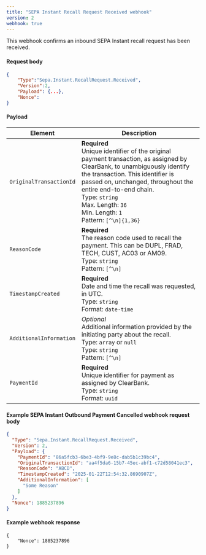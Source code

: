 ```yaml
---
title: "SEPA Instant Recall Request Received webhook"
version: 2
webhook: true
---
```


This webhook confirms an inbound SEPA Instant recall request has been received.

#### Request body

```json
{
    "Type":"Sepa.Instant.RecallRequest.Received",
    "Version":2,
    "Payload": {...},
    "Nonce":
}
```

#### Payload
| Element                 | Description     |
|-------------------------|-----------------|
|`OriginalTransactionId` |**Required**<br />Unique identifier of the original payment transaction, as assigned by ClearBank, to unambiguously identify the transaction. This identifier is passed on, unchanged, throughout the entire end-to-end chain.<br/>Type: `string`<br/>Max. Length: `36`<br/>Min. Length: `1`<br/>Pattern: `[^\n]{1,36}` |
|`ReasonCode` |**Required**<br />The reason code used to recall the payment. This can be DUPL, FRAD, TECH, CUST, AC03 or AM09.<br/>Type: `string`<br/>Pattern: `[^\n]`|
|`TimestampCreated` |**Required**<br />Date and time the recall was requested, in UTC.<br/>Type: `string`<br/>Format: `date-time`|
|`AdditionalInformation` |_Optional_<br/>Additional information provided by the initiating party about the recall.<br/>Type: `array` or `null`<br />Type: `string`<br/>Pattern: `[^\n]`|
|`PaymentId` |**Required**<br />Unique identifier for payment as assigned by ClearBank.<br/>Type: `string` <br/>Format: `uuid`|

#### Example SEPA Instant Outbound Payment Cancelled webhook request body

```json
{
  "Type": "Sepa.Instant.RecallRequest.Received",
  "Version": 2,
  "Payload": {
    "PaymentId": "86a5fcb3-6be3-4bf9-9e8c-dab5b1c39bc4",
    "OriginalTransactionId": "aa4f5da6-15b7-45ec-abf1-c72d58041ec3",
    "ReasonCode": "ABCD",
    "TimestampCreated": "2025-01-22T12:54:32.8690907Z",
    "AdditionalInformation": [
      "Some Reason"
    ]
  },
  "Nonce": 1885237896
}
```

#### Example webhook response
```
{
    "Nonce": 1885237896
}
```